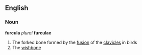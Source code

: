 ==English==
=== Noun ===
'''furcula''' ''plural'' '''furculae'''
# The forked bone formed by the [[fusion]] of the [[clavicle]]s in birds
# The [[wishbone]]